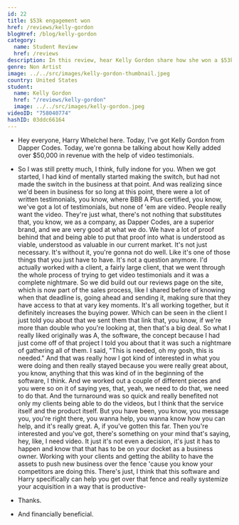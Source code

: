 ```yaml
---
id: 22
title: $53k engagement won
href: /reviews/kelly-gordon
blogHref: /blog/kelly-gordon
category:
  name: Student Review
  href: /reviews
description: In this review, hear Kelly Gordon share how she won a $53k engagement with video testimonials in less than 2 months.
genre: Non Artist
image: ../../src/images/kelly-gordon-thumbnail.jpeg
country: United States
student:
  name: Kelly Gordon
  href: "/reviews/kelly-gordon"
  image: ../../src/images/kelly-gordon.jpeg
videoID: "758040774"
hashID: 03ddc66164
---
```


- Hey everyone, Harry Whelchel here. Today, I've got Kelly Gordon from Dapper Codes. Today, we're gonna be talking about how Kelly added over $50,000 in revenue with the help of video testimonials.

- So I was still pretty much, I think, fully indone for you. When we got started, I had kind of mentally started making the switch, but had not made the switch in the business at that point. And was realizing since we'd been in business for so long at this point, there were a lot of written testimonials, you know, where BBB A Plus certified, you know, we've got a lot of testimonials, but none of 'em are video. People really want the video. They're just what, there's not nothing that substitutes that, you know, we as a company, as Dapper Codes, are a superior brand, and we are very good at what we do. We have a lot of proof behind that and being able to put that proof into what is understood as viable, understood as valuable in our current market. It's not just necessary. It's without it, you're gonna not do well. Like it's one of those things that you just have to have. It's not a question anymore. I'd actually worked with a client, a fairly large client, that we went through the whole process of trying to get video testimonials and it was a complete nightmare. So we did build out our reviews page on the site, which is now part of the sales process, like I shared before of knowing when that deadline is, going ahead and sending it, making sure that they have access to that at vary key moments. It's all working together, but it definitely increases the buying power. Which can be seen in the client I just told you about that we sent them that link that, you know, if we're more than double who you're looking at, then that's a big deal. So what I really liked originally was A, the software, the concept because I had just come off of that project I told you about that it was such a nightmare of gathering all of them. I said, "This is needed, oh my gosh, this is needed." And that was really how I got kind of interested in what you were doing and then really stayed because you were really great about, you know, anything that this was kind of in the beginning of the software, I think. And we worked out a couple of different pieces and you were so on it of saying yes, that, yeah, we need to do that, we need to do that. And the turnaround was so quick and really benefited not only my clients being able to do the videos, but I think that the service itself and the product itself. But you have been, you know, you message you, you're right there, you wanna help, you wanna know how you can help, and it's really great. A, if you've gotten this far. Then you're interested and you've got, there's something on your mind that's saying, hey, like, I need video. It just it's not even a decision, it's just it has to happen and know that that has to be on your docket as a business owner. Working with your clients and getting the ability to have the assets to push new business over the fence 'cause you know your competitors are doing this. There's just, I think that this software and Harry specifically can help you get over that fence and really systemize your acquisition in a way that is productive-

- Thanks.

- And financially beneficial.
